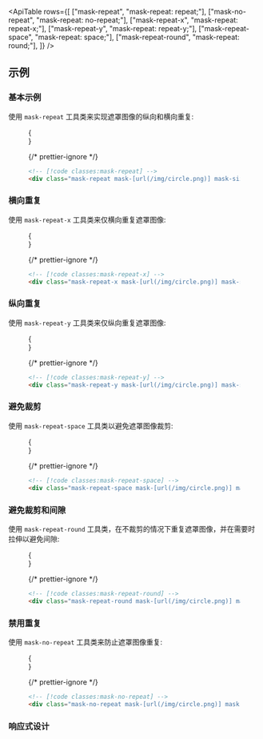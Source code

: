 

<ApiTable
  rows={[
    ["mask-repeat", "mask-repeat: repeat;"],
    ["mask-no-repeat", "mask-repeat: no-repeat;"],
    ["mask-repeat-x", "mask-repeat: repeat-x;"],
    ["mask-repeat-y", "mask-repeat: repeat-y;"],
    ["mask-repeat-space", "mask-repeat: space;"],
    ["mask-repeat-round", "mask-repeat: round;"],
  ]}
/>

## 示例

### 基本示例

使用 `mask-repeat` 工具类来实现遮罩图像的纵向和横向重复:

<Figure>

<Example>
  {
    <div className="flex flex-col py-8">
      <Stripes className="h-40 w-full rounded-lg" border>
        <div className="h-full rounded-lg bg-[url(https://images.unsplash.com/photo-1554629947-334ff61d85dc?ixid=MnwxMjA3fDB8MHxwaG90by1wYWdlfHx8fGVufDB8fHx8&ixlib=rb-1.2.1&auto=format&fit=crop&w=1000&h=1000&q=80)] mask-radial-from-100% mask-radial-closest-side bg-cover bg-center mask-size-[50px_50px] mask-center mask-repeat"></div>
      </Stripes>
    </div>
  }
</Example>

{/* prettier-ignore */}
```html
<!-- [!code classes:mask-repeat] -->
<div class="mask-repeat mask-[url(/img/circle.png)] mask-size-[50px_50px] bg-[url(/img/mountains.jpg)] ..."></div>
```

</Figure>

### 横向重复

使用 `mask-repeat-x` 工具类来仅横向重复遮罩图像:

<Figure>

<Example>
  {
    <div className="flex flex-col py-8">
      <Stripes className="h-40 w-full rounded-lg" border>
        <div className="h-full rounded-lg bg-[url(https://images.unsplash.com/photo-1554629947-334ff61d85dc?ixid=MnwxMjA3fDB8MHxwaG90by1wYWdlfHx8fGVufDB8fHx8&ixlib=rb-1.2.1&auto=format&fit=crop&w=1000&h=1000&q=80)] mask-radial-from-100% mask-radial-closest-side bg-cover bg-center mask-size-[50px_50px] mask-center mask-repeat-x"></div>
      </Stripes>
    </div>
  }
</Example>

{/* prettier-ignore */}
```html
<!-- [!code classes:mask-repeat-x] -->
<div class="mask-repeat-x mask-[url(/img/circle.png)] mask-size-[50px_50px] bg-[url(/img/mountains.jpg)]..."></div>
```

</Figure>

### 纵向重复

使用 `mask-repeat-y` 工具类来仅纵向重复遮罩图像:

<Figure>

<Example>
  {
    <div className="flex flex-col py-8">
      <Stripes className="h-40 w-full rounded-lg" border>
        <div className="h-full rounded-lg bg-[url(https://images.unsplash.com/photo-1554629947-334ff61d85dc?ixid=MnwxMjA3fDB8MHxwaG90by1wYWdlfHx8fGVufDB8fHx8&ixlib=rb-1.2.1&auto=format&fit=crop&w=1000&h=1000&q=80)] mask-radial-from-100% mask-radial-closest-side bg-cover bg-center mask-size-[50px_50px] mask-center mask-repeat-y"></div>
      </Stripes>
    </div>
  }
</Example>

{/* prettier-ignore */}
```html
<!-- [!code classes:mask-repeat-y] -->
<div class="mask-repeat-y mask-[url(/img/circle.png)] mask-size-[50px_50px] bg-[url(/img/mountains.jpg)]..."></div>
```

</Figure>

### 避免裁剪

使用 `mask-repeat-space` 工具类以避免遮罩图像裁剪:

<Figure>

<Example resizable>
  {
    <div className="flex flex-col py-8">
      <Stripes className="h-40 w-full rounded-lg" border>
        <div className="h-full rounded-lg bg-[url(https://images.unsplash.com/photo-1554629947-334ff61d85dc?ixid=MnwxMjA3fDB8MHxwaG90by1wYWdlfHx8fGVufDB8fHx8&ixlib=rb-1.2.1&auto=format&fit=crop&w=1000&h=1000&q=80)] mask-radial-from-100% mask-radial-closest-side bg-cover bg-center mask-size-[50px_50px] mask-repeat-space"></div>
      </Stripes>
    </div>
  }
</Example>

{/* prettier-ignore */}
```html
<!-- [!code classes:mask-repeat-space] -->
<div class="mask-repeat-space mask-[url(/img/circle.png)] mask-size-[50px_50px] bg-[url(/img/mountains.jpg)] ..."></div>
```

</Figure>

### 避免裁剪和间隙

使用 `mask-repeat-round` 工具类，在不裁剪的情况下重复遮罩图像，并在需要时拉伸以避免间隙:

<Figure>

<Example resizable>
  {
    <div className="flex flex-col py-8">
      <Stripes className="h-40 w-full rounded-lg" border>
        <div className="h-full rounded-lg bg-[url(https://images.unsplash.com/photo-1554629947-334ff61d85dc?ixid=MnwxMjA3fDB8MHxwaG90by1wYWdlfHx8fGVufDB8fHx8&ixlib=rb-1.2.1&auto=format&fit=crop&w=1000&h=1000&q=80)] mask-radial-from-100% mask-radial-closest-side bg-cover bg-center mask-size-[50px_50px] mask-repeat-round"></div>
      </Stripes>
    </div>
  }
</Example>

{/* prettier-ignore */}
```html
<!-- [!code classes:mask-repeat-round] -->
<div class="mask-repeat-round mask-[url(/img/circle.png)] mask-size-[50px_50px] bg-[url(/img/mountains.jpg)] ..."></div>
```

</Figure>

### 禁用重复

使用 `mask-no-repeat` 工具类来防止遮罩图像重复:

<Figure>

<Example>
  {
    <div className="flex flex-col py-8">
      <Stripes className="h-40 w-full rounded-lg" border>
        <div className="h-full rounded-lg bg-[url(https://images.unsplash.com/photo-1554629947-334ff61d85dc?ixid=MnwxMjA3fDB8MHxwaG90by1wYWdlfHx8fGVufDB8fHx8&ixlib=rb-1.2.1&auto=format&fit=crop&w=1000&h=1000&q=80)] mask-radial-from-100% mask-radial-closest-side bg-cover bg-center mask-size-[50px_50px] mask-center mask-no-repeat"></div>
      </Stripes>
    </div>
  }
</Example>

{/* prettier-ignore */}
```html
<!-- [!code classes:mask-no-repeat] -->
<div class="mask-no-repeat mask-[url(/img/circle.png)] mask-size-[50px_50px] bg-[url(/img/mountains.jpg)] ..."></div>
```

</Figure>

### 响应式设计

<ResponsiveDesign property="mask-repeat" defaultClass="mask-repeat" featuredClass="mask-repeat-x" />